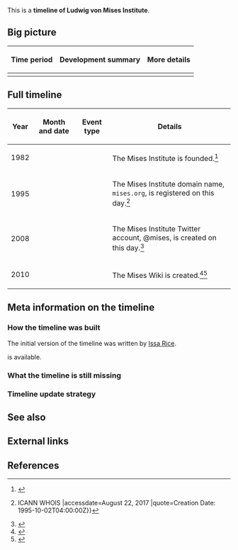 This is a '''timeline of Ludwig von Mises Institute'''.

==Big picture==

{| class="wikitable"
! Time period !! Development summary !! More details
|-
|}

==Full timeline==

{| class="sortable wikitable"
! Year !! Month and date !! Event type !! Details
|-
| 1982 || || || The Mises Institute is founded.<ref>{{cite web |url=https://mises.org/about-mises |publisher=Mises Institute |title=About Mises |date=June 18, 2014 |accessdate=August 22, 2017}}</ref>
|-
| 1995 || {{dts|October 2}} || || The Mises Institute domain name, <code>mises.org</code>, is registered on this day.<ref>{{cite web |url=https://whois.icann.org/en/lookup?name=mises.org |title={{!}} ICANN WHOIS |accessdate=August 22, 2017 |quote=Creation Date: 1995-10-02T04:00:00Z}}</ref>
|-
| 2008 || {{dts|January 28}} || || The Mises Institute Twitter account, @mises, is created on this day.<ref>{{cite web |url=https://twitter.com/mises?lang=en |title=Mises Institute (@mises) |accessdate=August 22, 2017 |publisher=Twitter}}</ref>
|-
| 2010 || {{dts|November 5}} || || The Mises Wiki is created.<ref>{{cite web |url=https://wiki.mises.org/wiki/Main_Page |title=Mises Wiki, the global repository of classical-liberal thought |accessdate=August 22, 2017 |quote=Sponsored by the Ludwig von Mises Institute and founded on 5 November 2010, the repository now has 1,990 articles.}}</ref><ref>{{cite web |url=https://wiki.mises.org/mediawiki/index.php?title=Main_Page&diff=2&oldid=1 |title=Difference between revisions of "Main Page" - Mises Wiki, the global repository of classical-liberal thought |accessdate=August 22, 2017}}</ref>
|}

==Meta information on the timeline==

===How the timeline was built===

The initial version of the timeline was written by [[User:Issa|Issa Rice]].

{{funding info}} is available.

===What the timeline is still missing===

===Timeline update strategy===

==See also==

==External links==

==References==

{{Reflist|30em}}
